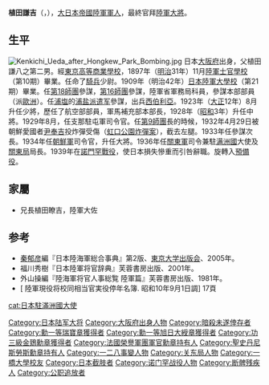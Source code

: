 {{Infobox Officeholder
| original_name =
|name=植田 謙吉
| image = Ueda Kenkichi.jpg
| caption       =植田謙吉
| office3        = 第13任[[关东军|关东军]]总司令<br/>第16任[[关东州厅长官|关东州厅长官]]
| term_start3   =1936年3月6日
| term_end3     =1939年9月7日
| predecessor3  = [[南次郎|南次郎]]
| successor3    = [[梅津美治郎|梅津美治郎]]

| birth_date    = 1875年3月8日
| birth_place   = {{日本}}[[大阪府|大阪府]][[南河内郡|南河内郡]]狹山村（今[[大阪狹山市|大阪狹山市]]）
| death_date    = 1962年9月11日（87歲）
| religion      = 
| profession    = [[陸軍|陸軍]]军人
| spouse        = 
| party         = 
|lived= 1875年3月8日－{{Death date and age|1962|9|11|1875|3|8}}
|placeofdeath= 
|nickname=
|allegiance=[[大日本帝國|大日本帝國]]
|branch=[[File:War_flag_of_the_Imperial_Japanese_Army.svg|22x20px]] [[大日本帝國陸軍|大日本帝國陸軍]]
|serviceyears=1897年 - 1939年
|rank=[[大將|大將]]
|commands=[[第18師團|第18師團]]、[[浦鹽派遣軍|浦鹽派遣軍]]、[[支那駐屯軍|支那駐屯軍]]、[[關東軍|關東軍]]
|unit=
|battles= [[西伯利亞出兵|西伯利亞出兵]]<br>[[一·二八事變|一·二八事變]]<br>[[諾門罕戰役|諾門罕戰役]]
|awards=
|family=
|laterwork=
}}
'''植田謙吉'''（{{jpn|j=植田謙吉|hg=うえだけんきち|rm=Ueda Kenkichi}}，{{bd|1875年|3月8日|1962年|9月11日|catIdx=Ueda}}），[[大日本帝國|大日本帝國]][[大日本帝國陸軍|陸軍]][[軍人|軍人]]，最終官拜[[陸軍大將|陸軍大將]]。

==生平==
[[File:Kenkichi_Ueda_after_Hongkew_Park_Bombing.jpg|thumb]]
日本[[大阪府|大阪府]]出身，父植田謙八之第二男。經[[一橋大學|東京高等商業學校]]，1897年（[[明治|明治]]31年）11月[[陸軍士官學校|陸軍士官學校]]（第10期）畢業。任命了[[騎兵|騎兵]]少尉。1909年（明治42年）[[日本陸軍大學校|日本陸軍大學校]]（第21期）畢業。任[[第18師團|第18師團]]參謀，[[第16師團|第16師團]]參謀，陸軍省軍務局科員，參謀本部部員（派[[歐洲|歐洲]]）。任[[海參崴|浦塩]]的[[浦盐派遣军|浦盐派遣军]]參謀，出兵[[西伯利亞|西伯利亞]]。1923年（[[大正|大正]]12年）8月升任少將，歷任了航空部部員，軍馬補充部本部長，1928年（[[昭和|昭和]]3年）升任中將。1929年8月，任支那駐屯軍司令官。任[[第9師團|第9師團]]長的時候，1932年4月29日被朝鮮愛國者[[尹奉吉|尹奉吉]]投炸彈受傷（[[虹口公園炸彈案|虹口公園炸彈案]]），截去左腿。1933年任參謀次長。1934年任[[朝鮮軍|朝鮮軍]]司令官，升任大將。1936年任[[關東軍|關東軍]]司令兼駐[[满洲國|满洲國]]大使及[[關東局|關東局]]局長。1939年在[[諾門罕戰役|諾門罕戰役]]，使日本損失慘重而引咎辭職。旋轉入[[預備役|預備役]]。

==家屬==
* 兄長植田瞭吉，陸軍大佐

==参考==
{{refbegin}}
* [[秦郁彦|秦郁彦]]編『日本陸海軍総合事典』第2版、[[東京大学出版会|東京大学出版会]]、2005年。
* 福川秀樹『日本陸軍将官辞典』芙蓉書房出版、2001年。
* 外山操編『陸海軍将官人事総覧 陸軍篇』芙蓉書房出版、1981年。
* [{{NDLDC|1445522}} 陸軍現役将校同相当官実役停年名簿. 昭和10年9月1日調] 17頁
{{refend}}

{{leader|[[南次郎|南次郎]]|[[关东军|关东军]]总司令兼关东州厅长官<br/>（同时兼任日本驻[[满洲国|满洲国]]大使）
'''1936年3月6日—1939年9月7日'''|[[梅津美治郎|梅津美治郎]]}}

{{日本陸軍大將}}
{{日本駐滿洲國大使}}
{{DEFAULTSORT:Ueda Kenkichi}}
[[Category:日本陆军大将|Category:日本陆军大将]]
[[Category:大阪府出身人物|Category:大阪府出身人物]]
[[Category:暗殺未遂倖存者|Category:暗殺未遂倖存者]]
[[Category:勳一等瑞寶章獲得者|Category:勳一等瑞寶章獲得者]]
[[Category:勳一等旭日大綬章獲得者|Category:勳一等旭日大綬章獲得者]]
[[Category:功三級金鵄勳章獲得者|Category:功三級金鵄勳章獲得者]]
[[Category:法國榮譽軍團軍官勳章持有人|Category:法國榮譽軍團軍官勳章持有人]]
[[Category:聖史丹尼斯勞斯勳章持有人|Category:聖史丹尼斯勞斯勳章持有人]]
[[Category:一二八事變人物|Category:一二八事變人物]]
[[Category:关东局人物|Category:关东局人物]]
[[Category:一橋大學校友|Category:一橋大學校友]]
[[Category:日本截肢者|Category:日本截肢者]]
[[Category:诺门罕战役人物|Category:诺门罕战役人物]]
[[Category:断髀残疾人|Category:断髀残疾人]]
[[Category:公职追放者|Category:公职追放者]]
[[cat:日本駐滿洲國大使|cat:日本駐滿洲國大使]]